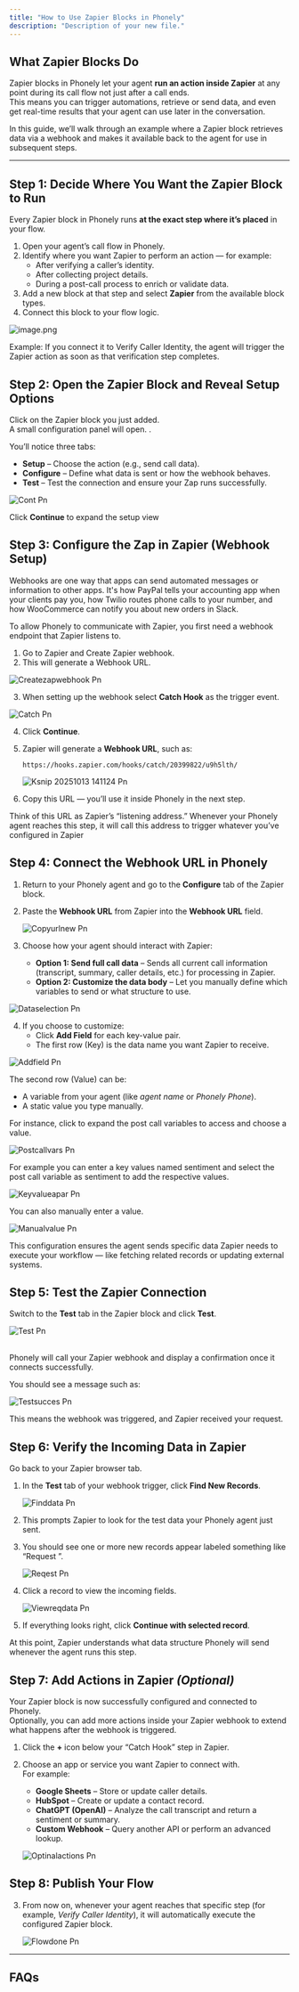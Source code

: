 ```yaml
---
title: "How to Use Zapier Blocks in Phonely"
description: "Description of your new file."
---
```


## What Zapier Blocks Do

Zapier blocks in Phonely let your agent **run an action inside Zapier** at any point during its call flow not just after a call ends.\
This means you can trigger automations, retrieve or send data, and even get real-time results that your agent can use later in the conversation.

In this guide, we’ll walk through an example where a Zapier block retrieves data via a webhook and makes it available back to the agent for use in subsequent steps.

---

## Step 1: Decide Where You Want the Zapier Block to Run

Every Zapier block in Phonely runs **at the exact step where it’s placed** in your flow.

1. Open your agent’s call flow in Phonely.
2. Identify where you want Zapier to perform an action — for example:
   - After verifying a caller’s identity.
   - After collecting project details.
   - During a post-call process to enrich or validate data.
3. Add a new block at that step and select **Zapier** from the available block types.
4. Connect this block to your flow logic.

![image.png](/images/image.png)

<Tip>
  Example: If you connect it to Verify Caller Identity, the agent will trigger the Zapier action as soon as that verification step completes.
</Tip>

## Step 2: Open the Zapier Block and Reveal Setup Options

Click on the Zapier block you just added.\
A small configuration panel will open. .

You’ll notice three tabs:

- **Setup** – Choose the action (e.g., send call data).
- **Configure** – Define what data is sent or how the webhook behaves.
- **Test** – Test the connection and ensure your Zap runs successfully.

![Cont Pn](/images/cont.png)

Click **Continue** to expand the setup view

## Step 3: Configure the Zap in Zapier (Webhook Setup)

Webhooks are one way that apps can send automated messages or information to other apps. It's how PayPal tells your accounting app when your clients pay you, how Twilio routes phone calls to your number, and how WooCommerce can notify you about new orders in Slack.

To allow Phonely to communicate with Zapier, you first need a webhook endpoint that Zapier listens to.

1. Go to Zapier and Create Zapier webhook.
1. This will generate a Webhook URL.

![Createzapwebhook Pn](/images/createzapwebhook.png)

3. When setting up the webhook select **Catch Hook** as the trigger event.

![Catch Pn](/images/catch.png)

4. Click **Continue**.
5. Zapier will generate a **Webhook URL**, such as:

   ```
   https://hooks.zapier.com/hooks/catch/20399822/u9h5lth/
   
   ```

   ![Ksnip 20251013 141124 Pn](/images/ksnip_20251013-141124.png)
7. Copy this URL — you’ll use it inside Phonely in the next step.

<Tip>
  Think of this URL as Zapier’s “listening address.” Whenever your Phonely agent reaches this step, it will call this address to trigger whatever you’ve configured in Zapier
</Tip>

## Step 4: Connect the Webhook URL in Phonely

1. Return to your Phonely agent and go to the **Configure** tab of the Zapier block.
2. Paste the **Webhook URL** from Zapier into the **Webhook URL** field.

   ![Copyurlnew Pn](/images/copyurlnew.png)
3. Choose how your agent should interact with Zapier:
   - **Option 1: Send full call data** – Sends all current call information (transcript, summary, caller details, etc.) for processing in Zapier.
   - **Option 2: Customize the data body** – Let you manually define which variables to send or what structure to use.

![Dataselection Pn](/images/dataselection.png)

4. If you choose to customize:
   - Click **Add Field** for each key-value pair.
   - The first row (Key) is the data name you want Zapier to receive.

![Addfield Pn](/images/addfield.png)

The second row (Value) can be:

- A variable from your agent (like _agent name_ or _Phonely Phone_).
- A static value you type manually.

For instance, click to expand the post call variables to access and choose a value.

![Postcallvars Pn](/images/postcallvars.png)

For example you can enter a key values named sentiment and select the post call variable as sentiment to add the respective values.

![Keyvalueapar Pn](/images/keyvalueapar.png)

You can also manually enter a value.

![Manualvalue Pn](/images/manualvalue.png)

This configuration ensures the agent sends specific data Zapier needs to execute your workflow — like fetching related records or updating external systems.

## Step 5: Test the Zapier Connection

Switch to the **Test** tab in the Zapier block and click **Test**.

![Test Pn](/images/test.png)

\
Phonely will call your Zapier webhook and display a confirmation once it connects successfully.

You should see a message such as:

![Testsucces Pn](/images/testsucces.png)

This means the webhook was triggered, and Zapier received your request.

## Step 6: Verify the Incoming Data in Zapier

Go back to your Zapier browser tab.

1. In the **Test** tab of your webhook trigger, click **Find New Records**.

   ![Finddata Pn](/images/finddata.png)
1. This prompts Zapier to look for the test data your Phonely agent just sent.
2. You should see one or more new records appear labeled something like “Request ”.

   ![Reqest Pn](/images/reqest.png)
3. Click a record to view the incoming fields.

   ![Viewreqdata Pn](/images/viewreqdata.png)
4. If everything looks right, click **Continue with selected record**.

At this point, Zapier understands what data structure Phonely will send whenever the agent runs this step.

## Step 7: Add Actions in Zapier _(Optional)_

Your Zapier block is now successfully configured and connected to Phonely.\
Optionally, you can add more actions inside your Zapier webhook to extend what happens after the webhook is triggered.

1. Click the **\+** icon below your “Catch Hook” step in Zapier.
2. Choose an app or service you want Zapier to connect with.\
   For example:
   - **Google Sheets** – Store or update caller details.
   - **HubSpot** – Create or update a contact record.
   - **ChatGPT (OpenAI)** – Analyze the call transcript and return a sentiment or summary.
   - **Custom Webhook** – Query another API or perform an advanced lookup.

   ![Optinalactions Pn](/images/optinalactions.png)

## Step 8: Publish Your Flow

3. From now on, whenever your agent reaches that specific step (for example, _Verify Caller Identity_), it will automatically execute the configured Zapier block.

   ![Flowdone Pn](/images/flowdone.png)

---

## FAQs